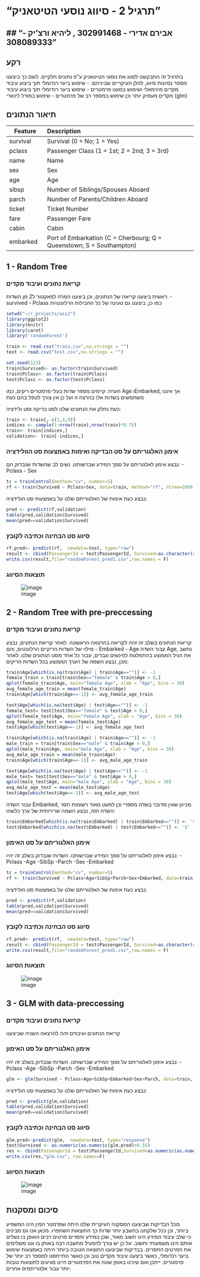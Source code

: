 # "תרגיל 2 - סיווג נוסעי הטיטאניק" #
## "אבירם אדירי - 302991468 , ליהיא ורצ'יק - 308089333"
---

## רקע ##
בתרגיל זה התבקשנו לסווג את נוסעי הטיטאניק ע"פ נתונים חלקיים.
לשם כך ביצענו מספר נסיונות סיווג, להלן העיקריים שביניהם:
- שימוש ביער רנדומלי תוך ביצוע עיבוד מקדים מינימאלי ושימוש במעט פרמטרים
- שימוש ביער רנדומלי תוך ביצוע עיבוד מקדים מעמיק יותר וכן שימוש במספר רב של פרמטרים
- שימוש במודל לינארי (glm)

## תיאור הנתונים ##

|Feature |  Description|
|-------------|:------------------------------------------------|
|survival |  Survival (0 = No; 1 = Yes)|
|pclass |  Passenger Class (1 = 1st; 2 = 2nd; 3 = 3rd)|
|name  |  Name|
|sex |   Sex|
|age |  Age|
|sibsp  |   Number of Siblings/Spouses Aboard|
|parch  |   Number of Parents/Children Aboard|
|ticket |   Ticket Number|
|fare  |   Passenger Fare|
|cabin  |   Cabin|
|embarked |   Port of Embarkation (C = Cherbourg; Q = Queenstown; S = Southampton)|

## 1 - Random Tree ##
### קריאת נתונים ועיבוד מקדים ###
ראשית ביצענו קריאה של הנתונים, וכן ביצענו המרה לפאקטור ל2 מן השדות:
- survived
- Pclass
כמו כן, ביצענו גם טעינה של כל החבילות הרלוונטיות

```r
setwd("~/r_projects/ass2")
library(ggplot2)
library(knitr)
library(caret)
library('randomForest')

train <- read.csv("train.csv",na.strings = "")
test <- read.csv("test.csv",na.strings = "")

set.seed(123)
train$Survived<- as.factor(train$Survived)
train$Pclass<- as.factor(train$Pclass)
test$Pclass <- as.factor(test$Pclass)
```
הערה: קיימים מספר שדות בעלי פרמטרים ריקים, כמו Age וEmbarked, אך איננו משתמשים בשדות אלו בהרצה זו ועל כן אין צורך לטפל בהם כעת

כעת נחלק את הנתונים שלנו לסט בדיקה וסט ולידציה:

```r
train <- train[,-c(1,4,9)]
indices <- sample(1:nrow(train),nrow(train)*0.75)
train<- train[indices,]
validation<- train[-indices,]
```

### אימון האלגוריתם על סט הבדיקה ואימות באמצעות סט הוולידציה ###
נבצע אימון לאלגוריתם על סמך המידע שברשותנו.
נשים לב שהשדות שנבדוק הם:
- Pclass
- Sex

```r
tc = trainControl(method="cv", number=5)
rf <- train(Survived ~ Pclass+Sex, data=train, method="rf", ntree=2000, trControl=tc, tuneGrid=expand.grid(.mtry=seq(1,7,1)))
```

נבצע כעת אימות של האלגוריתם שלנו על באמצעות סט הולידציה:

```r
pred <- predict(rf,validation)
table(pred,validation$Survived)
mean(pred==validation$Survived)
```

### סיווג סט הבחינה וכתיבה לקובץ ###
```r
rf.pred<- predict(rf,  newdata=test, type="raw")
result <- cbind(PassengerId = test$PassengerId, Survived=as.character(rf.pred))
write.csv(result,file="randomForest_pred1.csv",row.names = F)
```

### תוצאות הסיווג ###
![image](/images/try1.PNG)

## 2 - Random Tree with pre-preccessing ##
### קריאת נתונים ועיבוד מקדים ###
קריאת הנתונים בשלב זה זהה לקריאה בהרצאה הראשונה.
לאחר קריאת הנתונים, נבצע מילוי של השדות הריקיים הרלוונטים, והם 
- Embarked
- Age
עבור השדה Age, נחשב את הגיל הממוצע בהתפלגות לפינשים וגברים, עבור כל אחד מסט הנתונים שלנו.
לאחר מכן, נבצע השמה של הערך הממוצע בכל השדות הריקים:

```r
train$Age[which(is.na(train$Age) | train$Age=="")] <- -1
female_train = train[train$Sex=="female" & train$Age > 0,] 
qplot(female_train$Age, main="female Age", xlab = "Age", bins = 30)
avg_female_age_train = mean(female_train$Age)
train$Age[which(train$Age==-1)] <- avg_female_age_train

test$Age[which(is.na(test$Age) | test$Age=="")] <- -1
female_test= test[test$Sex=="female" & test$Age > 0,] 
qplot(female_test$Age, main="female Age", xlab = "Age", bins = 30)
avg_female_age_test = mean(female_test$Age)
test$Age[which(test$Age==-1)] <- avg_female_age_test

train$Age[which(is.na(train$Age) | train$Age=="")] <- -1
male_train = train[train$Sex=="male" & train$Age > 0,] 
qplot(male_train$Age, main="male Age", xlab = "Age", bins = 30)
avg_male_age_train = mean(male_train$Age)
train$Age[which(train$Age==-1)] <- avg_male_age_train

test$Age[which(is.na(test$Age) | test$Age=="")] <- -1
male_test= test[test$Sex=="male" & test$Age > 0,] 
qplot(male_test$Age, main="male Age", xlab = "Age", bins = 30)
avg_male_age_test = mean(male_test$Age)
test$Age[which(test$Age==-1)] <- avg_male_age_test
```

עבור השדה Embarked, מכיוון שאין מדובר בשדה מספרי וכן למעט מאוד רשומות חסר השדה הזה, נבצע השמה שרירותית של ערך כלשהו:

```r
train$Embarked[which(is.na(train$Embarked) | train$Embarked=="")] <- 'S'
test$Embarked[which(is.na(test$Embarked) | test$Embarked=="")] <- 'S'
```

### אימון האלגוריתם על סט האימון ###
נבצע אימון לאלגוריתם על סמך המידע שברשותנו.
השדות שנבדוק בשלב זה יהיו:
-Pclass
-Age
-SibSp
-Parch
-Sex
-Embarked

```r
tc = trainControl(method="cv", number=5)
rf <- train(Survived ~ Pclass+Age+SibSp+Parch+Sex+Embarked, data=train, method="rf", ntree=2000, trControl=tc, tuneGrid=expand.grid(.mtry=seq(1,7,1)))
```

נבצע כעת אימות של האלגוריתם שלנו על באמצעות סט הולידציה:

```r
pred <- predict(rf,validation)
table(pred,validation$Survived)
mean(pred==validation$Survived)
```

### סיווג סט הבחינה וכתיבה לקובץ ###
```r
rf.pred<- predict(rf,  newdata=test, type="raw")
result <- cbind(PassengerId = test$PassengerId, Survived=as.character(rf.pred))
write.csv(result,file="randomForest_pred1.csv",row.names = F)
```

### תוצאות הסיווג ###
![image](/images/try2.PNG)

## 3 - GLM with data-preccessing ##
### קריאת נתונים ועיבוד מקדים ###
קריאת הנתונים ועיבודם זהה להרצאה השניה שביצענו

### אימון האלגוריתם על סט האימון ###
נבצע אימון לאלגוריתם על סמך המידע שברשותנו.
השדות שנבדוק בשלב זה יהיו:
-Pclass
-Age
-SibSp
-Parch
-Sex
-Embarked

```r
glm <- glm(Survived ~ Pclass+Age+SibSp+Embarked+Sex+Parch, data=train, family=binomial)
```

נבצע כעת אימות של האלגוריתם שלנו על באמצעות סט הולידציה:

```r
pred <- predict(glm,validation)
table(pred,validation$Survived)
mean(pred==validation$Survived)
```

### סיווג סט הבחינה וכתיבה לקובץ ###
```r
glm.pred<-predict(glm,  newdata=test, type="response")
test$Survived <- as.numeric(as.numeric(glm.pred)>0.55)
res <- cbind(PassengerId = test$PassengerId,Survived=as.numeric(as.numeric(glm.pred)>0.55))
write.csv(res,"glm.csv", row.names=F)
```

### תוצאות הסיווג ###
![image](/images/try3.PNG)

## סיכום ומסקנות ##
מכל הבדיקות שביצענו המסקנה העיקרית שלנו היתה שפרמטר המין הינו המשפיע ביותר, וכן ככל שלקחנו בחשבון יותר שדות כך התוצאות השתפרו.
מכאן אנו גם מבינים כי שלב עיבוד המידע הינו חשוב מאוד, שכן במידע וחסרים פרטים רבים האופן בו נשלים אותם הינו משמעותי וחשוב.
על כן יש צורך להפעיל מחשבה רבה באותן בו אנו משלימים את הפרטים החסרים.
בבדיקות שביצענו התוצאה הטובה ביותר היתה באמצעות שימוש ביער רנדומלי, כאשר ביצענו עיבוד מקדים טוב וכן כאשר התייחסנו למספר רב יותר של פרמטרים.
ייתכן ואם שינינו באופן שונה את הפרמטרים היינו מגיעים לתוצאות טובות יותר עבור אלגוריתמים אחרים.